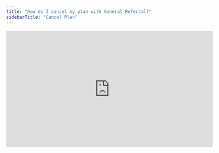 ```yaml
---
title: "How do I cancel my plan with General Referral?"
sidebarTitle: "Cancel Plan"
---
```


<iframe width="560" height="315" src="https://www.youtube.com/embed/zROMlypt63c?si=VwF3ZGqbpVYG-7NO" title="YouTube video player" frameborder="0" allow="accelerometer; autoplay; clipboard-write; encrypted-media; gyroscope; picture-in-picture; web-share" referrerpolicy="strict-origin-when-cross-origin" allowfullscreen />

## **To Cancel your Plan**

Simply log into [the member portal](https://app.generalreferral.com/members) and select cancel my plan. Unfortunately, we are not able to process refunds. Upon cancellation, you will receive an automatic confirmation from our system.

Memberships may be automatically cancelled, without notice, for failure to pay membership renewal or for failure to complete any steps required for license renewal.

## **To Release Your License**

Once your plan has been cancelled, you will need to [send an email](https://app.generalreferral.com/contact) requesting that we release your license. Within ten business days (usually much faster), your license will be released to the State of New Jersey and will appear as inactive until you join a broker. We will send you a notification once this step is complete.

Confirmation of your license status can be obtained using the state's license lookup portal: https://www.state.nj.us/dobi/division_rec/licensing/online_Instructions/licSearch.html

Once your license has been released, it usually takes 24 hours before the state portal is updated.

## **Commission Distribution After Cancellation**

Per the terms of your [independent contractor agreement](https://www.generalreferral.com/ica), upon cancellation of your membership or termination of your license affiliation with General Referral, you will be compensated as follows:

<Warning>
**Post-Termination Commission Split**
- Associates are entitled to **50% of the gross commission** received by GR on the **first completed transaction** for each fully executed referral agreement that was in place before termination
- Associates receive **0% commission on any subsequent transactions** from those same referrals


**Important Notes**
- This 50% is calculated after deducting any applicable expenses, fees, and co-brokerage commissions
- The commission rate that applies is the one in effect when the referral was initially submitted and approved by GR (or when first contact was made with the prospective customer, whichever came first)
- GR is not liable for any commissions that cannot be collected
- Commission disbursement still requires completion of all standard requirements (referral form, transaction closing confirmation, disbursement form, and available funds)

This structure ensures agents receive compensation for referrals they initiated while active, even after choosing to cancel their agreement, though ongoing benefits from those relationships remain with GR.
</Warning>